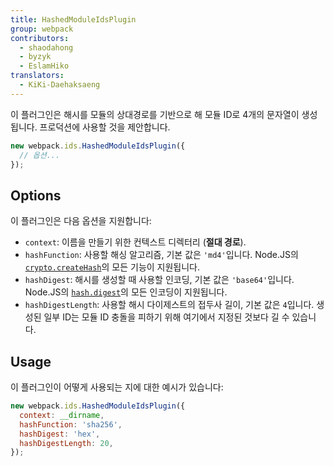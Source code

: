 ```yaml
---
title: HashedModuleIdsPlugin
group: webpack
contributors:
  - shaodahong
  - byzyk
  - EslamHiko
translators:
  - KiKi-Daehaksaeng
---
```


이 플러그인은 해시를 모듈의 상대경로를 기반으로 해 모듈 ID로 4개의 문자열이 생성됩니다. 프로덕션에 사용할 것을 제안합니다.

```js
new webpack.ids.HashedModuleIdsPlugin({
  // 옵션...
});
```

## Options

이 플러그인은 다음 옵션을 지원합니다:

- `context`: 이름을 만들기 위한 컨텍스트 디렉터리 (**절대 경로**).
- `hashFunction`: 사용할 해싱 알고리즘, 기본 값은 `'md4'`입니다. Node.JS의 [`crypto.createHash`](https://nodejs.org/api/crypto.html#crypto_crypto_createhash_algorithm_options)의 모든 기능이 지원됩니다.
- `hashDigest`: 해시를 생성할 때 사용할 인코딩, 기본 값은 `'base64'`입니다. Node.JS의 [`hash.digest`](https://nodejs.org/api/crypto.html#crypto_hash_digest_encoding)의 모든 인코딩이 지원됩니다.
- `hashDigestLength`: 사용할 해시 다이제스트의 접두사 길이, 기본 값은 `4`입니다. 생성된 일부 ID는 모듈 ID 충돌을 피하기 위해 여기에서 지정된 것보다 길 수 있습니다.

## Usage

이 플러그인이 어떻게 사용되는 지에 대한 예시가 있습니다:

```js
new webpack.ids.HashedModuleIdsPlugin({
  context: __dirname,
  hashFunction: 'sha256',
  hashDigest: 'hex',
  hashDigestLength: 20,
});
```
